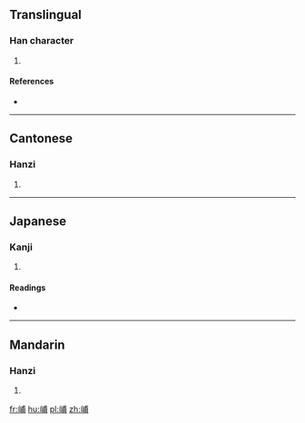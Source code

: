 ==Translingual==

===Han character===
{{Han char|rn=46|rad=山|as=07|sn=10|four=23727|canj=UIJB|ids=⿰山甫}}

# {{defn|Han|sort=山07}}

====References====
* {{Han ref|kx=0311.210|dkj=08083|dj=0611.220|hdz=10772.240|uh=5CEC|ud=23788|bh=D16C|bd=53612}}

----

==Cantonese==

===Hanzi===
{{yue-hanzi|jyut=[[bou1]]|y=bou1}}

# {{defn|lang=yue|sort=山07}}

----

==Japanese==

===Kanji===
{{ja-kanji|grade=|rs=山07}}

# {{defn|lang=ja|sort=山07}}

====Readings====
* {{ja-readings|on=[[ほ]] (ho), [[ふ]] (fu)|kun=}}

----

==Mandarin==

===Hanzi===
{{cmn-hanzi|pin=[[bū]] ([[bu1]])|wg=pu<sup>1</sup>}}

# {{defn|lang=cmn|sort=山07}}

[[fr:峬]]
[[hu:峬]]
[[pl:峬]]
[[zh:峬]]